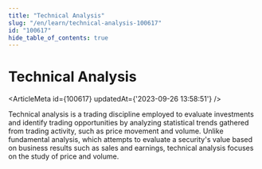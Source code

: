 ```yaml
---
title: "Technical Analysis"
slug: "/en/learn/technical-analysis-100617"
id: "100617"
hide_table_of_contents: true
---
```



# Technical Analysis

<ArticleMeta id={100617} updatedAt={'2023-09-26 13:58:51'} />
<div className='border-solid border-b border-t-0 my-4 border-[var(--ifm-color-gray-300)]' />

Technical analysis is a trading discipline employed to evaluate investments and identify trading opportunities by analyzing statistical trends gathered from trading activity, such as price movement and volume. Unlike fundamental analysis, which attempts to evaluate a security's value based on business results such as sales and earnings, technical analysis focuses on the study of price and volume.

